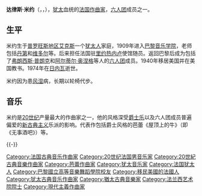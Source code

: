 {{Unreferenced|time=2022-02-07T01:48:48+00:00}}
{{NoteTA
|T=zh-cn:达律斯·米约;zh-tw:大流士·米堯;zh-hk:大流士·米堯;
|1=zh-cn:米约;zh-tw:米堯;zh-hk:米堯
|2=zh-cn:达律斯;zh-tw:大流士;zh-hk:大流士
}}
{{Infobox classical
| 中文名 = 米约
| 画像 = Darius Milhaud.jpg
| 附注 =     
| 原文名 = Darius Milhaud
| 国别 = 法国  
| 出生日期 = 1892年9月4日
| 出生地 = 普罗旺斯地区艾克斯
| 逝世日期 = {{dda|1974|6|22|1892|9|4}}
| 逝世地 = 日内瓦
| 所属时期 = 20世纪
| 所属乐派 = 六人团 
| 擅长作品类型 = 芭蕾，歌剧，管弦乐，室内乐，钢琴音乐，声乐作品
| 代表作 = 歌剧《可怜的水手》《克里斯托弗·哥伦布》，芭蕾《无事酒吧》（或《屋顶上的牛》）《世界的创造》，12部交响曲，管弦乐《普罗旺斯组曲》《法国组曲》，大量协奏曲，18首弦乐四重奏，钢琴《忆巴西》（后改编为管弦乐）《胆小鬼》（双钢琴）
| 师从 = [[维多尔|维多尔]]，[[丹第|丹第]]
| 学生 = [[施托克豪森|施托克豪森]]，[[泽纳基斯|泽纳基斯]]，[[库塔格|库塔格]]，[[斯蒂夫·莱奇|莱奇]]，[[菲利普·格拉斯|格拉斯]]，[[博尔科姆|博尔科姆]]
| 官方网站 = 
}}
'''达律斯·米约'''（{{lang-fr|Darius Milhaud}}，{{IPA-fr|daʁjys mijo}}，{{bd|1892年|9月4日|1974年|6月22日}}），[[犹太|犹太]]血统的[[法国|法国]][[作曲家|作曲家]]，[[六人团|六人团]]成员之一。

== 生平 ==
米约生于[[普罗旺斯地区艾克斯|普罗旺斯地区艾克斯]]一个[[犹太人|犹太人]]家庭，1909年进入[[巴黎音乐学院|巴黎音乐学院]]，老师包括[[丹第|丹第]]和[[维多尔|维多尔]]等。后来担任法国驻[[里约热内卢|里约热内卢]]使馆随员。返回巴黎后成为包括了[[弗朗西斯·普朗克|弗朗西斯·普朗克]]和[[阿尔蒂尔·奥涅格|阿尔蒂尔·奥涅格]]等人的[[六人团|六人团]]成员。1940年移居美国并在美国教书。1974年在[[日内瓦|日内瓦]]逝世。

米约因为患[[风湿|风湿]]病，长期以轮椅代步。

== 音乐 ==
米约是[[现代音乐|20世纪]]产量最大的作曲家之一，他的风格深受[[爵士乐|爵士乐]]以及六人团成员普遍偏爱的[[新古典主义音乐|新古典主义]]乐派的影响。代表作包括爵士风格的芭蕾《屋顶上的牛》（即《无事酒吧》）等。

{{-}}
{{六人团}}

{{Authority control}}
{{DEFAULTSORT:Milhaud, Darius}}
[[Category:法国古典音乐作曲家|Category:法国古典音乐作曲家]]
[[Category:20世纪法国男音乐家|Category:20世纪法国男音乐家]]
[[Category:20世紀古典音樂作曲家|Category:20世紀古典音樂作曲家]]
[[Category:芭蕾作曲家|Category:芭蕾作曲家]]
[[Category:犹太音乐家|Category:犹太音乐家]]
[[Category:法国犹太人|Category:法国犹太人]]
[[Category:巴黎國立高等音樂舞蹈學院校友|Category:巴黎國立高等音樂舞蹈學院校友]]
[[Category:移民美國的法國人|Category:移民美國的法國人]]
[[Category:犹太古典音乐作曲家|Category:犹太古典音乐作曲家]]
[[Category:猶太古典音樂家|Category:猶太古典音樂家]]
[[Category:法兰西艺术院院士|Category:法兰西艺术院院士]]
[[Category:現代主義作曲家|Category:現代主義作曲家]]